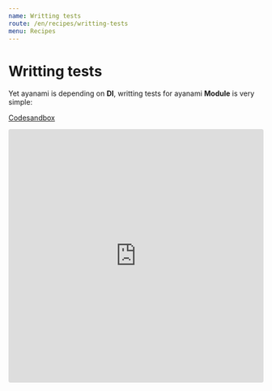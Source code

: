 ```yaml
---
name: Writting tests
route: /en/recipes/writting-tests
menu: Recipes
---
```


# Writting tests
Yet ayanami is depending on **DI**, writting tests for ayanami **Module** is very simple:

[Codesandbox](https://codesandbox.io/s/ayanami-recipes-writting-tests-4znlp)
<iframe
  src="https://codesandbox.io/embed/ayanami-recipes-writting-tests-4znlp?fontsize=14&hidenavigation=1&module=%2Fsrc%2F__tests__%2Fapp.module.spec.ts&previewwindow=tests&theme=dark"
  style="width:100%; height:500px; border:0; border-radius: 4px; overflow:hidden;"
  title="ayanami-recipes-writting-tests"
  allow="geolocation; microphone; camera; midi; vr; accelerometer; gyroscope; payment; ambient-light-sensor; encrypted-media; usb"
  sandbox="allow-modals allow-forms allow-popups allow-scripts allow-same-origin"
></iframe>
